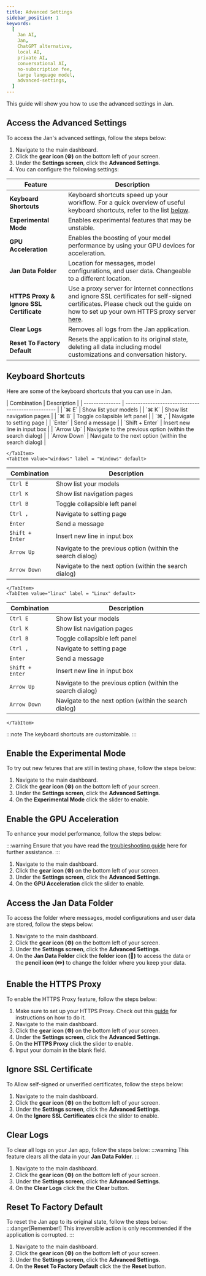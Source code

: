 ```yaml
---
title: Advanced Settings
sidebar_position: 1
keywords:
  [
    Jan AI,
    Jan,
    ChatGPT alternative,
    local AI,
    private AI,
    conversational AI,
    no-subscription fee,
    large language model,
    advanced-settings,
  ]
---
```


<head>
    <title>Advanced Settings</title>
    <meta name="description" content="This guide will show you how to use the advanced settings in Jan. Learn about keyboard shortcuts, experimental mode, GPU acceleration, Jan data folder access, HTTPS proxy configuration, SSL certificate handling, log clearing, and resetting to factory default settings."/>
    <meta name="keywords" content="Jan AI, Jan, ChatGPT alternative, local AI, private AI, conversational AI, no-subscription fee, large language model, advanced-settings"/>
    <meta property="og:title" content="Advanced Settings"/>
    <meta property="og:description" content="This guide will show you how to use the advanced settings in Jan. Learn about keyboard shortcuts, experimental mode, GPU acceleration, Jan data folder access, HTTPS proxy configuration, SSL certificate handling, log clearing, and resetting to factory default settings."/>
    <meta property="og:image" content="https://jan.ai/img/advanced-settings.png"/>
    <meta property="og:url" content="https://jan.ai/advanced-settings"/>
    <meta name="twitter:card" content="summary_large_image"/>
    <meta name="twitter:title" content="Advanced Settings"/>
    <meta name="twitter:description" content="This guide will show you how to use the advanced settings in Jan. Learn about keyboard shortcuts, experimental mode, GPU acceleration, Jan data folder access, HTTPS proxy configuration, SSL certificate handling, log clearing, and resetting to factory default settings."/>
    <meta name="twitter:image" content="https://jan.ai/img/advanced-settings.png"/>
</head>


This guide will show you how to use the advanced settings in Jan.

## Access the Advanced Settings
To access the Jan's advanced settings, follow the steps below:
1. Navigate to the main dashboard.
2. Click the **gear icon (⚙️)** on the bottom left of your screen.
3. Under the **Settings screen**, click the **Advanced Settings**.
4. You can configure the following settings:

| Feature                   | Description                                                                                                           |
|---------------------------|-----------------------------------------------------------------------------------------------------------------------|
| **Keyboard Shortcuts**    | Keyboard shortcuts speed up your workflow. For a quick overview of useful keyboard shortcuts, refer to the list [below](advanced-settings.mdx#keyboard-shortcuts).                                                                          |
| **Experimental Mode**     | Enables experimental features that may be unstable.                                                                   |
| **GPU Acceleration**     | Enables the boosting of your model performance by using your GPU devices for acceleration.                                                                   |
| **Jan Data Folder**       | Location for messages, model configurations, and user data. Changeable to a different location.                       |
| **HTTPS Proxy & Ignore SSL Certificate** | Use a proxy server for internet connections and ignore SSL certificates for self-signed certificates.   Please check out the guide on how to set up your own HTTPS proxy server [here](http-proxy.mdx).               |
| **Clear Logs**            | Removes all logs from the Jan application.                                                                            |
| **Reset To Factory Default** | Resets the application to its original state, deleting all data including model customizations and conversation history. |



## Keyboard Shortcuts

Here are some of the keyboard shortcuts that you can use in Jan.

<Tabs>
    <TabItem value="mac" label = "Mac" default>
| Combination     | Description                                        |
| --------------- | -------------------------------------------------- |
| `⌘ E`           | Show list your models                              |
| `⌘ K`           | Show list navigation pages                         |
| `⌘ B`           | Toggle collapsible left panel                      |
| `⌘ ,`           | Navigate to setting page                           |
| `Enter`         | Send a message                                     |
| `Shift + Enter` | Insert new line in input box                       |
| `Arrow Up`      | Navigate to the previous option (within the search dialog) |
| `Arrow Down`    | Navigate to the next option (within the search dialog)     |

    </TabItem>
    <TabItem value="windows" label = "Windows" default>
| Combination     | Description                                        |
| --------------- | -------------------------------------------------- |
| `Ctrl E`        | Show list your models                              |
| `Ctrl K`        | Show list navigation pages                         |
| `Ctrl B`        | Toggle collapsible left panel                      |
| `Ctrl ,`        | Navigate to setting page                           |
| `Enter`         | Send a message                                     |
| `Shift + Enter` | Insert new line in input box                       |
| `Arrow Up`      | Navigate to the previous option (within the search dialog) |
| `Arrow Down`    | Navigate to the next option (within the search dialog)     |

    </TabItem>
    <TabItem value="linux" label = "Linux" default>
| Combination     | Description                                        |
| --------------- | -------------------------------------------------- |
| `Ctrl E`        | Show list your models                              |
| `Ctrl K`        | Show list navigation pages                         |
| `Ctrl B`        | Toggle collapsible left panel                      |
| `Ctrl ,`        | Navigate to setting page                           |
| `Enter`         | Send a message                                     |
| `Shift + Enter` | Insert new line in input box                       |
| `Arrow Up`      | Navigate to the previous option (within the search dialog) |
| `Arrow Down`    | Navigate to the next option (within the search dialog)     |

    </TabItem>
</Tabs>
:::note
The keyboard shortcuts are customizable.
:::

## Enable the Experimental Mode
To try out new fetures that are still in testing phase, follow the steps below:
1. Navigate to the main dashboard.
2. Click the **gear icon (⚙️)** on the bottom left of your screen.
3. Under the **Settings screen**, click the **Advanced Settings**.
4. On the **Experimental Mode** click the slider to enable.

## Enable the GPU Acceleration
To enhance your model performance, follow the steps below:

:::warning
Ensure that you have read the [troubleshooting guide](/docs/guides/common-error/not-using-gpu.mdx) here for further assistance.
:::
1. Navigate to the main dashboard.
2. Click the **gear icon (⚙️)** on the bottom left of your screen.
3. Under the **Settings screen**, click the **Advanced Settings**.
4. On the **GPU Acceleration** click the slider to enable.

## Access the Jan Data Folder
To access the folder where messages, model configurations and user data are stored, follow the steps below:
1. Navigate to the main dashboard.
2. Click the **gear icon (⚙️)** on the bottom left of your screen.
3. Under the **Settings screen**, click the **Advanced Settings**.
4. On the **Jan Data Folder** click the **folder icon (📂)** to access the data or the **pencil icon (✏️)** to change the folder where you keep your data.

## Enable the HTTPS Proxy
To enable the HTTPS Proxy feature, follow the steps below:
1. Make sure to set up your HTTPS Proxy. Check out this [guide](http-proxy.mdx) for instructions on how to do it.
2. Navigate to the main dashboard.
3. Click the **gear icon (⚙️)** on the bottom left of your screen.
4. Under the **Settings screen**, click the **Advanced Settings**.
5. On the **HTTPS Proxy** click the slider to enable.
6. Input your domain in the blank field.

## Ignore SSL Certificate
To Allow self-signed or unverified certificates, follow the steps below:
1. Navigate to the main dashboard.
2. Click the **gear icon (⚙️)** on the bottom left of your screen.
3. Under the **Settings screen**, click the **Advanced Settings**.
4. On the **Ignore SSL Certificates** click the slider to enable.

## Clear Logs
To clear all logs on your Jan app, follow the steps below:
:::warning
This feature clears all the data in your **Jan Data Folder**.
:::
1. Navigate to the main dashboard.
2. Click the **gear icon (⚙️)** on the bottom left of your screen.
3. Under the **Settings screen**, click the **Advanced Settings**.
4. On the **Clear Logs** click the the **Clear** button.

## Reset To Factory Default
To reset the Jan app to its original state, follow the steps below:
:::danger[Remember!]
This irreversible action is only recommended if the application is corrupted.
:::
1. Navigate to the main dashboard.
2. Click the **gear icon (⚙️)** on the bottom left of your screen.
3. Under the **Settings screen**, click the **Advanced Settings**.
4. On the **Reset To Factory Default** click the the **Reset** button.